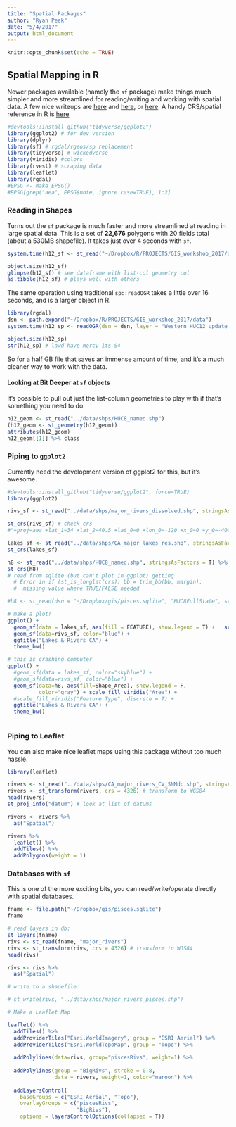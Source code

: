 ```yaml
---
title: "Spatial Packages"
author: "Ryan Peek"
date: "5/4/2017"
output: html_document
---
```


```r
knitr::opts_chunk$set(echo = TRUE)
```

## Spatial Mapping in R

Newer packages available (namely the `sf` package) make things much simpler and more streamlined for reading/writing and working with spatial data. A few nice writeups are [here](https://geographicdatascience.com/2017/01/06/first-impressions-from-sf-the-simple-features-r-package/) and [here](http://walkerke.github.io/2016/12/spatial-pipelines/), or [here](http://strimas.com/r/tidy-sf/). A handy CRS/spatial reference in R is [here](https://www.nceas.ucsb.edu/~frazier/RSpatialGuides/OverviewCoordinateReferenceSystems.pdf)

```r
#devtools::install_github("tidyverse/ggplot2")
library(ggplot2) # for dev version
library(dplyr)
library(sf) # rgdal/rgeos/sp replacement
library(tidyverse) # wickedverse
library(viridis) #colors
library(rvest) # scraping data
library(leaflet)
library(rgdal)
#EPSG <- make_EPSG()
#EPSG[grep("aea", EPSG$note, ignore.case=TRUE), 1:2]
```

### Reading in Shapes

Turns out the `sf` package is much faster and more streamlined at reading in large spatial data. This is a set of **22,676** polygons with 20 fields total (about a 530MB shapefile). It takes just over 4 seconds with `sf`.

```r
system.time(h12_sf <- st_read("~/Dropbox/R/PROJECTS/GIS_workshop_2017/data/Western_HUC12_update_cws.shp", stringsAsFactors = F))

object.size(h12_sf)
glimpse(h12_sf) # see dataframe with list-col geometry col
as.tibble(h12_sf) # plays well with others
```

The same operation using traditional `sp::readOGR` takes a little over 16 seconds, and is a larger object in R.

```r
library(rgdal)
dsn <- path.expand("~/Dropbox/R/PROJECTS/GIS_workshop_2017/data")
system.time(h12_sp <- readOGR(dsn = dsn, layer = "Western_HUC12_update_cws"))

object.size(h12_sp)
str(h12_sp) # lawd have mercy its S4
```

So for a half GB file that saves an immense amount of time, and it's a much cleaner way to work with the data.

#### Looking at Bit Deeper at `sf` objects

It's possible to pull out just the list-column geometries to play with if that's something you need to do.

```r

h12_geom <- st_read("../data/shps/HUC8_named.shp")
(h12_geom <- st_geometry(h12_geom))
attributes(h12_geom)
h12_geom[[1]] %>% class

```

### Piping to `ggplot2`

Currently need the development version of ggplot2 for this, but it's awesome.

```r

#devtools::install_github("tidyverse/ggplot2", force=TRUE)
library(ggplot2)

rivs_sf <- st_read("../data/shps/major_rivers_dissolved.shp", stringsAsFactors = F, quiet = TRUE) %>% st_transform(3310)

st_crs(rivs_sf) # check crs
#"+proj=aea +lat_1=34 +lat_2=40.5 +lat_0=0 +lon_0=-120 +x_0=0 +y_0=-4000000 +datum=NAD83 +units=m +no_defs"

lakes_sf <- st_read("../data/shps/CA_major_lakes_res.shp", stringsAsFactors = T) %>% st_set_crs(3310)
st_crs(lakes_sf)

h8 <- st_read("../data/shps/HUC8_named.shp", stringsAsFactors = T) %>% st_transform(3310)
st_crs(h8)
# read from sqlite (but can't plot in ggplot) getting
  # Error in if (st_is_longlat(crs)) bb = trim_bb(bb, margin):
  #  missing value where TRUE/FALSE needed

#h8 <- st_read(dsn = "~/Dropbox/gis/pisces.sqlite", "HUC8FullState", stringsAsFactors= T) %>% st_transform(3310)

# make a plot!
ggplot() +
  geom_sf(data = lakes_sf, aes(fill = FEATURE), show.legend = T) +   scale_fill_viridis("Feature Type", discrete = T) +
  geom_sf(data=rivs_sf, color="blue") +
  ggtitle("Lakes & Rivers CA") +
  theme_bw()

# this is crashing computer 
ggplot() +
  #geom_sf(data = lakes_sf, color="skyblue") +
  #geom_sf(data=rivs_sf, color="blue") +
  geom_sf(data=h8, aes(fill=Shape_Area), show.legend = F,
          color="gray") + scale_fill_viridis("Area") +
  #scale_fill_viridis("Feature Type", discrete = T) +
  ggtitle("Lakes & Rivers CA") +
  theme_bw()



```


### Piping to Leaflet

You can also make nice leaflet maps using this package without too much hassle. 

```r
library(leaflet)

rivers <- st_read("../data/shps/CA_major_rivers_CV_SNMdc.shp", stringsAsFactors = F) 
rivers <- st_transform(rivers, crs = 4326) # transform to WGS84
head(rivers)
st_proj_info("datum") # look at list of datums

rivers <- rivers %>% 
  as("Spatial")

rivers %>%
  leaflet() %>%
  addTiles() %>% 
  addPolygons(weight = 1)

```

### Databases with `sf`

This is one of the more exciting bits, you can read/write/operate directly with spatial databases.

```r
fname <- file.path("~/Dropbox/gis/pisces.sqlite")
fname

# read layers in db:
st_layers(fname)
rivs <- st_read(fname, "major_rivers")
rivs <- st_transform(rivs, crs = 4326) # transform to WGS84
head(rivs)

rivs <- rivs %>% 
  as("Spatial")

# write to a shapefile:

# st_write(rivs, "../data/shps/major_rivers_pisces.shp")

# Make a Leaflet Map

leaflet() %>%
  addTiles() %>% 
  addProviderTiles("Esri.WorldImagery", group = "ESRI Aerial") %>%
  addProviderTiles("Esri.WorldTopoMap", group = "Topo") %>%
  
  addPolylines(data=rivs, group="piscesRivs", weight=1) %>% 
  
  addPolylines(group = "BigRivs", stroke = 0.8,
               data = rivers, weight=1, color="maroon") %>% 
  
  addLayersControl(
    baseGroups = c("ESRI Aerial", "Topo"),
    overlayGroups = c("piscesRivs",
                      "BigRivs"),
    options = layersControlOptions(collapsed = T))



```


